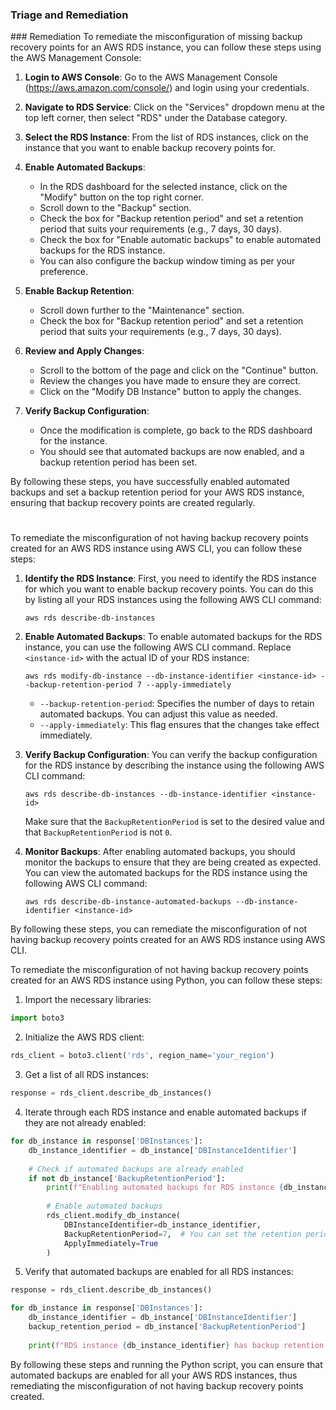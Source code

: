 
### Triage and Remediation
<Tabs>
<Tab title='Remediation'>
### Remediation
<AccordionGroup>
<Accordion title='Using Console' defaultOpen='true'>
To remediate the misconfiguration of missing backup recovery points for an AWS RDS instance, you can follow these steps using the AWS Management Console:

1. **Login to AWS Console**: Go to the AWS Management Console (https://aws.amazon.com/console/) and login using your credentials.

2. **Navigate to RDS Service**: Click on the "Services" dropdown menu at the top left corner, then select "RDS" under the Database category.

3. **Select the RDS Instance**: From the list of RDS instances, click on the instance that you want to enable backup recovery points for.

4. **Enable Automated Backups**:
   - In the RDS dashboard for the selected instance, click on the "Modify" button on the top right corner.
   - Scroll down to the "Backup" section.
   - Check the box for "Backup retention period" and set a retention period that suits your requirements (e.g., 7 days, 30 days).
   - Check the box for "Enable automatic backups" to enable automated backups for the RDS instance.
   - You can also configure the backup window timing as per your preference.

5. **Enable Backup Retention**: 
   - Scroll down further to the "Maintenance" section.
   - Check the box for "Backup retention period" and set a retention period that suits your requirements (e.g., 7 days, 30 days).

6. **Review and Apply Changes**:
   - Scroll to the bottom of the page and click on the "Continue" button.
   - Review the changes you have made to ensure they are correct.
   - Click on the "Modify DB Instance" button to apply the changes.

7. **Verify Backup Configuration**:
   - Once the modification is complete, go back to the RDS dashboard for the instance.
   - You should see that automated backups are now enabled, and a backup retention period has been set.

By following these steps, you have successfully enabled automated backups and set a backup retention period for your AWS RDS instance, ensuring that backup recovery points are created regularly.

#
</Accordion>

<Accordion title='Using CLI'>
To remediate the misconfiguration of not having backup recovery points created for an AWS RDS instance using AWS CLI, you can follow these steps:

1. **Identify the RDS Instance**: First, you need to identify the RDS instance for which you want to enable backup recovery points. You can do this by listing all your RDS instances using the following AWS CLI command:
   ```
   aws rds describe-db-instances
   ```

2. **Enable Automated Backups**: To enable automated backups for the RDS instance, you can use the following AWS CLI command. Replace `<instance-id>` with the actual ID of your RDS instance:
   ```
   aws rds modify-db-instance --db-instance-identifier <instance-id> --backup-retention-period 7 --apply-immediately
   ```
   - `--backup-retention-period`: Specifies the number of days to retain automated backups. You can adjust this value as needed.
   - `--apply-immediately`: This flag ensures that the changes take effect immediately.

3. **Verify Backup Configuration**: You can verify the backup configuration for the RDS instance by describing the instance using the following AWS CLI command:
   ```
   aws rds describe-db-instances --db-instance-identifier <instance-id>
   ```
   Make sure that the `BackupRetentionPeriod` is set to the desired value and that `BackupRetentionPeriod` is not `0`.

4. **Monitor Backups**: After enabling automated backups, you should monitor the backups to ensure that they are being created as expected. You can view the automated backups for the RDS instance using the following AWS CLI command:
   ```
   aws rds describe-db-instance-automated-backups --db-instance-identifier <instance-id>
   ```

By following these steps, you can remediate the misconfiguration of not having backup recovery points created for an AWS RDS instance using AWS CLI.
</Accordion>

<Accordion title='Using Python'>
To remediate the misconfiguration of not having backup recovery points created for an AWS RDS instance using Python, you can follow these steps:

1. Import the necessary libraries:
```python
import boto3
```

2. Initialize the AWS RDS client:
```python
rds_client = boto3.client('rds', region_name='your_region')
```

3. Get a list of all RDS instances:
```python
response = rds_client.describe_db_instances()
```

4. Iterate through each RDS instance and enable automated backups if they are not already enabled:
```python
for db_instance in response['DBInstances']:
    db_instance_identifier = db_instance['DBInstanceIdentifier']
    
    # Check if automated backups are already enabled
    if not db_instance['BackupRetentionPeriod']:
        print(f"Enabling automated backups for RDS instance {db_instance_identifier}")
        
        # Enable automated backups
        rds_client.modify_db_instance(
            DBInstanceIdentifier=db_instance_identifier,
            BackupRetentionPeriod=7,  # You can set the retention period as needed
            ApplyImmediately=True
        )
```

5. Verify that automated backups are enabled for all RDS instances:
```python
response = rds_client.describe_db_instances()

for db_instance in response['DBInstances']:
    db_instance_identifier = db_instance['DBInstanceIdentifier']
    backup_retention_period = db_instance['BackupRetentionPeriod']
    
    print(f"RDS instance {db_instance_identifier} has backup retention period set to {backup_retention_period}")
```

By following these steps and running the Python script, you can ensure that automated backups are enabled for all your AWS RDS instances, thus remediating the misconfiguration of not having backup recovery points created.
</Accordion>

</AccordionGroup>
</Tab>
</Tabs>
